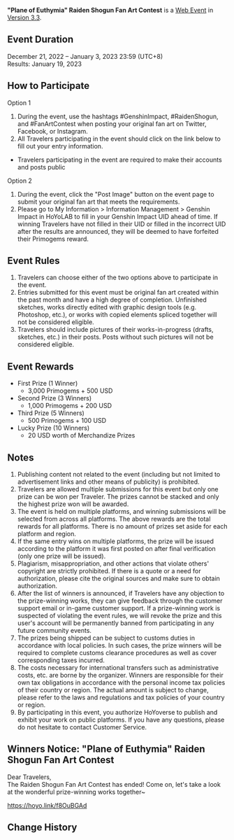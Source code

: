 {{Event
|name              = "Plane of Euthymia" Raiden Shogun Fan Art Contest 2022-12-21
|image             = Plane of Euthymia Raiden Shogun Fan Art Contest 2022-12-21.png
|type              = Web
|group             = Submission
|group2            = Fanart
|time_known        = yes
|time_start        = 2022-12-21 12:00:00
|time_start_offset = GMT+8
|time_end          = 2023-01-03 23:59:59
|time_end_offset   = GMT+8
|link              = https://www.hoyolab.com/contribution/216
}}
{{Description|Dear Travelers,<br>Raiden Shogun's Fan Art Contest has begun! Get your drawing tools ready, and come participate~}}
'''"Plane of Euthymia" Raiden Shogun Fan Art Contest''' is a [[Web Event]] in [[Version 3.3]].

==Event Duration==
December 21, 2022 – January 3, 2023 23:59 (UTC+8)<br>
Results: January 19, 2023

==How to Participate==
;Option 1
# During the event, use the hashtags #GenshinImpact, #RaidenShogun, and #FanArtContest when posting your original fan art on Twitter, Facebook, or Instagram.
# All Travelers participating in the event should click on the link below to fill out your entry information.
*Travelers participating in the event are required to make their accounts and posts public

;Option 2
# During the event, click the "Post Image" button on the event page to submit your original fan art that meets the requirements.
# Please go to My Information > Information Management > Genshin Impact in HoYoLAB to fill in your Genshin Impact UID ahead of time. If winning Travelers have not filled in their UID or filled in the incorrect UID after the results are announced, they will be deemed to have forfeited their Primogems reward.

==Event Rules==
# Travelers can choose either of the two options above to participate in the event.
# Entries submitted for this event must be original fan art created within the past month and have a high degree of completion. Unfinished sketches, works directly edited with graphic design tools (e.g. Photoshop, etc.), or works with copied elements spliced together will not be considered eligible.
# Travelers should include pictures of their works-in-progress (drafts, sketches, etc.) in their posts. Posts without such pictures will not be considered eligible.

==Event Rewards==
* First Prize (1 Winner)
** 3,000 Primogems + 500 USD
* Second Prize (3 Winners)
** 1,000 Primogems + 200 USD
* Third Prize (5 Winners)
** 500 Primogems + 100 USD
* Lucky Prize (10 Winners)
** 20 USD worth of Merchandize Prizes

==Notes==
# Publishing content not related to the event (including but not limited to advertisement links and other means of publicity) is prohibited.
# Travelers are allowed multiple submissions for this event but only one prize can be won per Traveler. The prizes cannot be stacked and only the highest prize won will be awarded.
# The event is held on multiple platforms, and winning submissions will be selected from across all platforms. The above rewards are the total rewards for all platforms. There is no amount of prizes set aside for each platform and region.
# If the same entry wins on multiple platforms, the prize will be issued according to the platform it was first posted on after final verification (only one prize will be issued).
# Plagiarism, misappropriation, and other actions that violate others' copyright are strictly prohibited. If there is a quote or a need for authorization, please cite the original sources and make sure to obtain authorization.
# After the list of winners is announced, if Travelers have any objection to the prize-winning works, they can give feedback through the customer support email or in-game customer support. If a prize-winning work is suspected of violating the event rules, we will revoke the prize and this user's account will be permanently banned from participating in any future community events.
# The prizes being shipped can be subject to customs duties in accordance with local policies. In such cases, the prize winners will be required to complete customs clearance procedures as well as cover corresponding taxes incurred.
# The costs necessary for international transfers such as administrative costs, etc. are borne by the organizer. Winners are responsible for their own tax obligations in accordance with the personal income tax policies of their country or region. The actual amount is subject to change, please refer to the laws and regulations and tax policies of your country or region.
# By participating in this event, you authorize HoYoverse to publish and exhibit your work on public platforms. If you have any questions, please do not hesitate to contact Customer Service.

==Winners Notice: "Plane of Euthymia" Raiden Shogun Fan Art Contest==
Dear Travelers,<br>The Raiden Shogun Fan Art Contest has ended! Come on, let's take a look at the wonderful prize-winning works together~

https://hoyo.link/f8OuBGAd

==Change History==
{{Change History|3.3}}